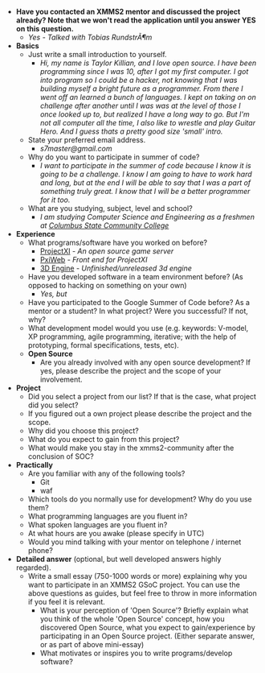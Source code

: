 * '''Have you contacted an XMMS2 mentor and discussed the project already? Note that we won't read the application until you answer YES on this question.'''
** ''Yes - Talked with Tobias RundstrÃ¶m''
* '''Basics'''
** Just write a small introduction to yourself.
*** ''Hi, my name is Taylor Killian, and I love open source. I have been programming since I was 10, after I got my first computer. I got into program so I could be a hacker, not knowing that I was building myself a bright future as a programmer. From there I went off an learned a bunch of languages. I kept on taking on on challenge after another until I was was at the level of those I once looked up to, but realized I have a long way to go. But I'm not all computer all the time, I also like to wrestle and play Guitar Hero. And I guess thats a pretty good size 'small' intro.''
** State your preferred email address.
*** ''s7master@gmail.com''
** Why do you want to participate in summer of code?
*** ''I want to participate in the summer of code because I know it is going to be a challenge. I know I am going to have to work hard and long, but at the end I will be able to say that I was a part of something truly great. I know that I will be a better programmer for it too.''
** What are you studying, subject, level and school?
*** ''I am studying Computer Science and Engineering as a freshmen at [http://www.cscc.edu Columbus State Community College]''
* '''Experience'''
** What programs/software have you worked on before?
*** [http://projectxi.sf.net/ ProjectXI] - ''An open source game server''
*** [http://pxiweb.ffxilock.com/ PxiWeb] - ''Front end for ProjectXI''
*** [http://video.google.com/videoplay?docid=-7473028685931049643&q=sphere+parabola 3D Engine] - ''Unfinished/unreleased 3d engine''
** Have you developed software in a team environment before? (As opposed to hacking on something on your own)
*** ''Yes, but''
** Have you participated to the Google Summer of Code before? As a mentor or a student? In what project? Were you successful? If not, why?
** What development model would you use (e.g. keywords: V-model, XP programming, agile programming, iterative; with the help of prototyping, formal specifications, tests, etc).
** '''Open Source'''
*** Are you already involved with any open source development? If yes, please describe the project and the scope of your involvement.
* '''Project'''
** Did you select a project from our list? If that is the case, what project did you select?
** If you figured out a own project please describe the project and the scope.
** Why did you choose this project?
** What do you expect to gain from this project?
** What would make you stay in the xmms2-community after the conclusion of SOC?
* '''Practically'''
** Are you familiar with any of the following tools?
*** Git
*** waf
** Which tools do you normally use for development? Why do you use them?
** What programming languages are you fluent in?
** What spoken languages are you fluent in?
** At what hours are you awake (please specify in UTC)
** Would you mind talking with your mentor on telephone / internet phone?
* '''Detailed answer''' (optional, but well developed answers highly regarded).
** Write a small essay (750-1000 words or more) explaining why you want to participate in an XMMS2 GSoC project. You can use the above questions as guides, but feel free to throw in more information if you feel it is relevant.
*** What is your perception of 'Open Source'? Briefly explain what you think of the whole 'Open Source' concept, how you discovered Open Source, what you expect to gain/experience by participating in an Open Source project. (Either separate answer, or as part of above mini-essay)
*** What motivates or inspires you to write programs/develop software?